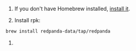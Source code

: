 
1. If you don't have Homebrew installed, [install it](https://brew.sh/).

1. Install rpk:

  ```bash
  brew install redpanda-data/tap/redpanda
  ```

1. <RpkVersion/>